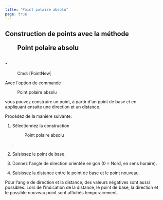 ```yaml
---
title: "Point polaire absolu"
page: true
---
```

## Construction de points avec la m&#233;thode  <Menu>Point polaire absolu</Menu> .
 <Menu> Cmd: [PointNew] </Menu> 

Avec l&#39;option de commande  <Menu>Point polaire absolu</Menu>  vous pouvez construire un point, &#224; partir d&#39;un point de base et en appliquant ensuite une direction et un distance.

Proc&#233;dez de la mani&#232;re suivante:

1. S&#233;lectionnez la construction <Menu>Point polaire absolu</Menu> .

2. Saisissez le point de base.

3. Donnez l&#39;angle de direction orient&#233;e en gon (0 = Nord, en sens horaire).

4. Saisissez la distance entre le point de base et le point nouveau.





<Success>
Pour l&#39;angle de direction et la distance, des valeurs n&#233;gatives sont aussi possibles.
Lors de l&#39;indication de la distance, le point de base, la direction et le possible nouveau point sont affich&#233;s temporairement.
</Success>
